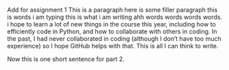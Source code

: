 Add for assignment 1
This is a paragraph here is some filler paragraph this is words i am typing this is what i am writing ahh words words words words. i hope to learn a lot of new things in the course this year, including how to efficiently code in Python, and how to collaborate with others in coding. In the past, I had never collaborated in coding (although I don't have too much experience) so I hope GitHub helps with that. This is all I can think to write.

Now this is one short sentence for part 2.
